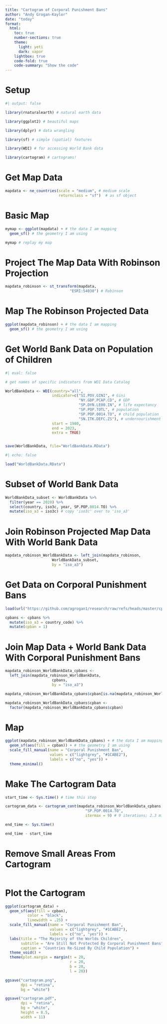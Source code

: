 ```yaml
---
title: "Cartogram of Corporal Punishment Bans"
author: "Andy Grogan-Kaylor"
date: "today"
format:
  html:
    toc: true
    number-sections: true
    theme:
      light: yeti
      dark: vapor
    lightbox: true
    code-fold: true
    code-summary: "Show the code"
---
```


# Setup

```r
#| output: false

library(rnaturalearth) # natural earth data

library(ggplot2) # beautiful maps

library(dplyr) # data wrangling

library(sf) # simple (spatial) features

library(WDI) # for accessing World Bank data

library(cartogram) # cartograms!

```

# Get Map Data

```r

mapdata <- ne_countries(scale = "medium", # medium scale
                        returnclass = "sf")  # as sf object

```

# Basic Map

```r

mymap <- ggplot(mapdata) + # the data I am mapping
  geom_sf() # the geometry I am using

mymap # replay my map

```

# Project The Map Data With Robinson Projection

```r

mapdata_robinson <- st_transform(mapdata,
                             "ESRI:54030") # Robinson

```

# Map The Robinson Projected Data

```r

ggplot(mapdata_robinson) + # the data I am mapping
  geom_sf() # the geometry I am using

```

# Get World Bank Data on Population of Children

```r
#| eval: false

# get names of specific indicators from WDI Data Catalog

WorldBankData <- WDI(country="all", 
                     indicator=c("SI.POV.GINI", # Gini
                                 "NY.GDP.PCAP.CD", # GDP
                                 "SP.DYN.LE00.IN", # life expectancy
                                 "SP.POP.TOTL", # population
                                 "SP.POP.0014.TO", # child population 
                                 "SN.ITK.DEFC.ZS"), # undernourishment
                     start = 1980, 
                     end = 2023, 
                     extra = TRUE) 


save(WorldBankData, file="WorldBankData.RData")

```

```r
#| echo: false

load("WorldBankData.RData")

```

# Subset of World Bank Data

```r

WorldBankData_subset <- WorldBankData %>% 
  filter(year == 2020) %>%
  select(country, iso3c, year, SP.POP.0014.TO) %>%
  mutate(iso_a3 = iso3c) # copy 'iso3c' over to 'iso_a3'

```

# Join Robinson Projected Map Data With World Bank Data

```r

mapdata_robinson_WorldBankData <- left_join(mapdata_robinson, 
                     WorldBankData_subset, 
                     by = "iso_a3")

```

# Get Data on Corporal Punishment Bans

```r

load(url("https://github.com/agrogan1/research/raw/refs/heads/master/cpbans/CPBans.RData"))

cpbans <- cpbans %>%
  mutate(iso_a3 = country_code) %>% 
  mutate(cpban = 1)

```

# Join Map Data + World Bank Data With Corporal Punishment Bans

```r

mapdata_robinson_WorldBankData_cpbans <-
  left_join(mapdata_robinson_WorldBankData, 
                     cpbans, 
                     by = "iso_a3")

mapdata_robinson_WorldBankData_cpbans$cpban[is.na(mapdata_robinson_WorldBankData_cpbans$cpban)] <- 0 # convert NA's to "No"

mapdata_robinson_WorldBankData_cpbans$cpban <- 
  factor(mapdata_robinson_WorldBankData_cpbans$cpban)

```

# Map

```r

ggplot(mapdata_robinson_WorldBankData_cpbans) + # the data I am mapping
  geom_sf(aes(fill = cpban)) + # the geometry I am using
  scale_fill_manual(name = "Corporal Punishment Ban",
                    values = c("lightgrey", "#1CABE2"),
                    labels = c("no", "yes")) +
  theme_minimal()


```

# Make The Cartogram Data

```r

start_time <- Sys.time() # time this step

cartogram_data <- cartogram_cont(mapdata_robinson_WorldBankData_cpbans, 
                                    "SP.POP.0014.TO", 
                                    itermax = 9) # 9 iterations; 2.3 minutes

end_time <- Sys.time()

end_time - start_time

```

# Remove Small Areas From Cartogram

```r

```

# Plot the Cartogram

```r

ggplot(cartogram_data) + 
  geom_sf(aes(fill = cpban),
          color = "black",
          linewidth = .25) +
  scale_fill_manual(name = "Corporal Punishment Ban",
                    values = c("lightgrey", "#1CABE2"),
                    labels = c("no", "yes")) +
  labs(title = "The Majority of the Worlds Children",
       subtitle = "Are Still Not Protected By Corporal Punishment Bans",
       caption = "Countries Re-Sized By Child Population") +
  theme_void() +
  theme(plot.margin = margin(t = 20, 
                             r = 20,
                             b = 20,
                             l = 20)) 

ggsave("cartogram.png", 
       dpi = "retina",
       bg = "white")

ggsave("cartogram.pdf", 
       dpi = "retina",
       bg = "white",
       height = 8.5,
       width = 11)

```

